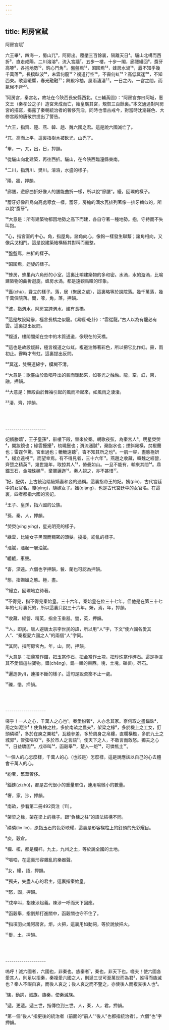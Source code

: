 ```yaml
---
---
---
```

title: 阿房宮賦
---




阿房宮賦¹

六王畢²，四海一，蜀山兀³，阿房出。覆壓三百餘裏，隔離天日⁴。驪山北構而西折⁵，直走咸陽。二川溶溶⁶，流入宮牆⁷。五步一樓，十步一閣，廊腰縵回⁸，簷牙高啄⁹，各抱地勢¹⁰，鉤心鬥角¹¹。盤盤焉¹²，囷囷焉¹³，蜂房水渦¹⁴，矗不知乎幾千萬落¹⁵。長橋臥波¹⁶，未雲何龍¹⁷？複道行空¹⁸，不霽何虹¹⁹？高低冥迷²⁰，不知西東。歌臺暖響，春光融融²¹；舞殿冷袖，風雨淒淒²²。一日之內，一宮之間，而氣候不齊²³。

¹阿房宮，秦宮名，故址在今陝西長安縣西北。《三輔黃圖》：“阿房宮亦曰阿城，惠文王（秦孝公之子）造宮未成而亡，始皇廣其宮，規恢三百餘裏。”本文通過對阿房宮的描寫，揭露了秦朝統治者的奢侈荒淫，同時也借古戒今，對當時沈溺聲色、大修宮殿的唐敬宗提出了警告。

²六王，指齊、楚、燕、韓、趙、魏六國之君。這是說六國滅亡了。

³兀，高而上平，這裏指樹木被砍光，山禿了。

⁴畢，一，兀，出，日，押韻。

⁵從驪山向北建築，再往西折。驪山，在今陝西臨潼縣東南。

⁶二川，指渭川、樊川。溶溶，水盛的樣子。

⁷陽，牆，押韻。

⁸廊腰，遊廊曲折好像人的腰能曲折一樣，所以說“廊腰”。縵，回環的樣子。

⁹簷牙好像群鳥向高處啄食一樣。簷牙，房檐的滴水瓦排列著像一排牙齒似的，所以說“簷牙”。

¹⁰大意是：所有建築物都因地勢之高下而建，各自守著一種地勢。抱，守持而不失叫抱。

¹¹心，指宮室的中心。角，指屋角。諸角向心，像鉤一樣發生聯繫；諸角相向，又像兵戈相鬥。這是說建築結構極其對稱而嚴整。

¹²盤盤焉，曲折的樣子。

¹³囷囷焉，迴旋的樣子。

¹⁴蜂房，蜂巢內六角形的小室，這裏比喻建築物的多和密。水渦，水的漩渦，比喻建築物的曲折迴旋。蜂房水渦，都是遠觀鳥瞰的印象。

¹⁵矗(chù)，聳立的樣子。落，居（聚居之處），這裏略等於說院落。幾千萬落，幾千萬個院落。閣，啄，角，落，押韻。

¹⁶波，指渭水。阿房宮跨渭水，建有長橋。

¹⁷這是故設疑辭，極言長橋之似龍。《易經·乾卦》：“雲從龍。”古人以為有龍必有雲。這裏提出反問。

¹⁸複道，樓閣間架在空中的木質通道，像現在的天橋。

¹⁹這也是故設疑辭，極言複道之似虹。複道油飾著彩色，所以把它比作虹。霽，雨初止。霽時才有虹。這裏提出反問。

²⁰冥迷，雙聲連綿字，模糊不清。

²¹大意是：歌臺由於歌唱呼出的氣而暖起來，如春光之融融。龍，空，虹，東，融，押韻。

²²大意是：舞殿由於舞袖引起的風而冷起來，如風雨之淒淒。

²³淒，齊，押韻。



<br/><br/><br/>--------------------

妃嬪媵嬙¹，王子皇孫²，辭樓下殿，輦來於秦。朝歌夜弦，為秦宮人³。明星熒熒⁴，開妝鏡也；綠雲擾擾⁵，梳曉鬟也；渭流漲膩⁶，棄脂水也；煙斜霧橫，焚椒蘭也；雷霆乍驚，宮車過也；轆轆遠聽⁷，杳不知其所之也⁸。一肌一容，盡態極妍⁹，縵立遠視¹⁰，而望幸焉。有不得見者，三十六年¹¹。燕趙之收藏，韓魏之經營，齊楚之精英¹²，幾世幾年，取掠其人¹³，倚疊如山。一旦不能有，輸來其間¹⁴。鼎鐺玉石，金塊珠礫¹⁵，棄擲邐迤¹⁶。秦人視之，亦不甚惜¹⁷。

¹妃，配偶，上古統治階級嫡妻和妾的通稱。這裏指帝王的妃。嬪(pín)，古代宮廷中的女官名。媵(yìng)，隨嫁女子。嬙(qiáng)，也是古代宮廷中的女官名。在這裏，四者都指六國的宮妃。

²王子、皇孫，指六國的公族。

³孫，秦，人，押韻。

⁴熒熒(yíng yíng)，星光明亮的樣子。

⁵綠雲，比喻女子黑潤而稠密的頭髮。擾擾，紛亂的樣子。

⁶漲膩，漲起一層油膩。

⁷轆轆，車聲。

⁸杳，深遠。六個也字押韻，鬟、蘭也可認為押韻。

⁹態，指嫵媚之態。極，盡。

¹⁰縵立，回環地立待著。

¹¹不得見，指不得見秦始皇。三十六年，秦始皇在位三十七年，但他是在第三十七年的七月裏死的，所以這裏只說三十六年。妍，焉，年，押韻。

¹²收藏、經營、精英，指金玉重器。營，英，押韻。

¹³人，即民。唐人避唐太宗李世民的諱，所以用“人”字，下文“使六國各愛其人”、“秦複愛六國之人”的兩個“人”字同。

¹⁴其間，指阿房宮內。年，山，間，押韻。

¹⁵大意是：把鼎當作鐺，把玉當作石，把金當作土塊，把珍珠當作碎石。這是極言其不愛惜這些寶物。鐺(chēng)，鍋一類的東西。塊，土塊。礫(lì)，碎石。

¹⁶邐迤(lǐyǐ)，連接不斷的樣子。這句是說棄擲不止一處。

¹⁷礫，惜，押韻。



<br/><br/><br/>--------------------

嗟乎！一人之心，千萬人之心也¹。秦愛紛奢²，人亦念其家。奈何取之盡錙銖³，用之如泥沙⁴！使負棟之柱，多於南畝之農夫⁵，架梁之椽⁶，多於機上之工女，釘頭磷磷⁷，多於在庾之粟粒⁸，瓦縫參差，多於周身之帛縷，直欄橫檻，多於九土之城郭⁹，管弦嘔啞¹⁰，多於市人之言語¹¹。使天下之人，不敢言而敢怒。獨夫之心¹²，日益驕固¹³。戍卒叫¹⁴，函穀舉¹⁵，楚人一炬¹⁶，可憐焦土¹⁷。

¹一個人的心怎麼樣，千萬人的心（也該是）怎麼樣。這是說應該以自己的心去體會千萬人的心。

²紛奢，繁華奢侈。

³錙銖(zīzhū)，都是古代很小的重量單位，連用喻微小的數量。

⁴奢，家，沙，押韻。

⁵南畝，參看第二冊492頁注〔11〕。

⁶架梁之椽，架在梁上的椽子。跟“負棟之柱”的語法結構不同。

⁷磷磷(lìn lìn)，原指玉石的色彩映耀，這裏是形容樑柱上的釘頭的光彩耀目。

⁸庾，穀倉。

⁹欄、檻，都是欄杆。九土，九州之土，等於說全國的土地。

¹⁰嘔啞，在這裏形容雜亂的樂器聲。

¹¹女，縷，語，押韻。

¹²獨夫，失盡人心的君主，這裏指秦始皇。

¹³怒，固，押韻。

¹⁴戍卒叫，指陳涉起義。陳涉一呼而天下回應。

¹⁵函穀舉，指劉邦打進關中，函穀關也守不住了。

¹⁶指項羽火燒阿房宮。炬，火把，這裏用如動詞，等於說放把火。

¹⁷舉，土，押韻。



<br/><br/><br/>--------------------

嗚呼！滅六國者，六國也，非秦也。族秦者¹，秦也，非天下也。嗟夫！使六國各愛其人，則足以拒秦，秦複愛六國之人，則遞三世可至萬世而為君²，誰得而族滅也？秦人不暇自哀，而後人哀之；後人哀之而不鑒之，亦使後人而複哀後人也³。

¹族，動詞，滅族。族秦，使秦滅族。

²遞，更遞。遞三世，指傳位到三世。人，秦，人，君，押韻。

³第一個“後人”指更後的統治者（前面的“前人”“後人”也都指統治者）。六個“也”字押韻。